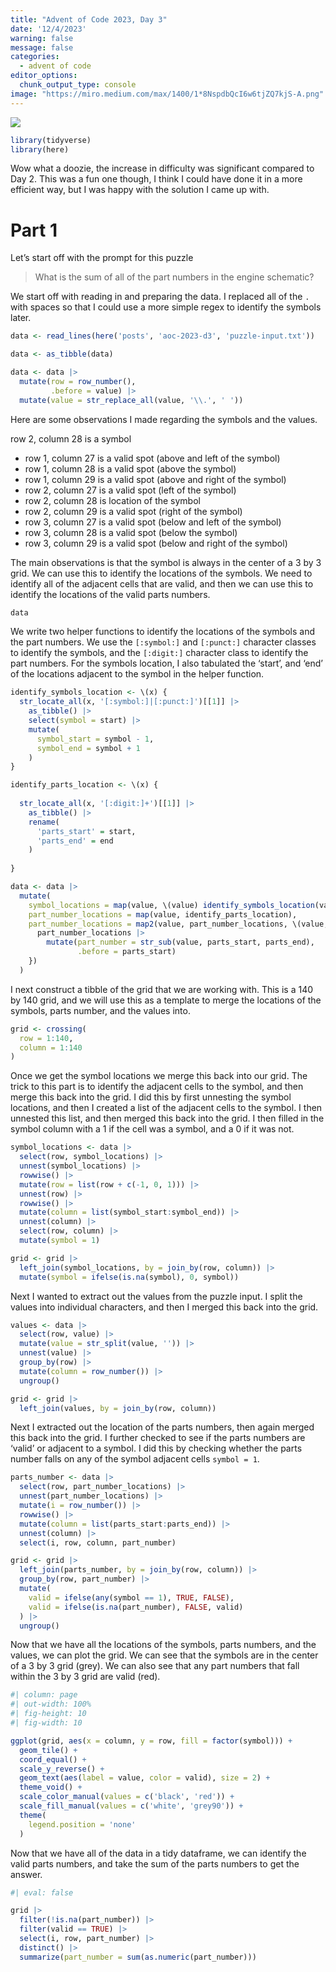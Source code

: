 ```yaml
---
title: "Advent of Code 2023, Day 3"
date: '12/4/2023'
warning: false
message: false
categories:
  - advent of code
editor_options: 
  chunk_output_type: console
image: "https://miro.medium.com/max/1400/1*8NspdbQcI6w6tjZQ7kjS-A.png"
---
```


![](https://miro.medium.com/v2/resize:fit:4800/format:webp/1*8NspdbQcI6w6tjZQ7kjS-A.png)

```r
library(tidyverse)
library(here)

```

Wow what a doozie, the increase in difficulty was significant compared to Day 2. This was a fun one though, I think I could have done it in a more efficient way, but I was happy with the solution I came up with.

# Part 1

Let's start off with the prompt for this puzzle

> What is the sum of all of the part numbers in the engine schematic?

We start off with reading in and preparing the data. I replaced all of the `.` with spaces so that I could use a more simple regex to identify the symbols later.

```r
data <- read_lines(here('posts', 'aoc-2023-d3', 'puzzle-input.txt'))

data <- as_tibble(data)

data <- data |>
  mutate(row = row_number(),
         .before = value) |>
  mutate(value = str_replace_all(value, '\\.', ' '))
```

Here are some observations I made regarding the symbols and the values.

row 2, column 28 is a symbol

- row 1, column 27 is a valid spot (above and left of the symbol)
- row 1, column 28 is a valid spot (above the symbol)
- row 1, column 29 is a valid spot (above and right of the symbol)
- row 2, column 27 is a valid spot (left of the symbol)
- row 2, column 28 is location of the symbol
- row 2, column 29 is a valid spot (right of the symbol)
- row 3, column 27 is a valid spot (below and left of the symbol)
- row 3, column 28 is a valid spot (below the symbol)
- row 3, column 29 is a valid spot (below and right of the symbol)

The main observations is that the symbol is always in the center of a 3 by 3 grid. We can use this to identify the locations of the symbols. We need to identify all of the adjacent cells that are valid, and then we can use this to identify the locations of the valid parts numbers. 

```r
data
```

We write two helper functions to identify the locations of the symbols and the part numbers. We use the `[:symbol:]` and `[:punct:]` character classes to identify the symbols, and the `[:digit:]` character class to identify the part numbers. For the symbols location, I also tabulated the 'start', and 'end' of the locations adjacent to the symbol in the helper function.

```r
identify_symbols_location <- \(x) {
  str_locate_all(x, '[:symbol:]|[:punct:]')[[1]] |>
    as_tibble() |> 
    select(symbol = start) |> 
    mutate(
      symbol_start = symbol - 1,
      symbol_end = symbol + 1
    )
}

identify_parts_location <- \(x) {
  
  str_locate_all(x, '[:digit:]+')[[1]] |> 
    as_tibble() |> 
    rename(
      'parts_start' = start,
      'parts_end' = end
    )
  
}

data <- data |>
  mutate(
    symbol_locations = map(value, \(value) identify_symbols_location(value)),
    part_number_locations = map(value, identify_parts_location),
    part_number_locations = map2(value, part_number_locations, \(value, part_number_locations) {
      part_number_locations |>
        mutate(part_number = str_sub(value, parts_start, parts_end),
               .before = parts_start)
    })
  )
```

I next construct a tibble of the grid that we are working with. This is a 140 by 140 grid, and we will use this as a template to merge the locations of the symbols, parts number, and the values into.

```r
grid <- crossing(
  row = 1:140,
  column = 1:140
)
```

Once we get the symbol locations we merge this back into our grid. The trick to this part is to identify the adjacent cells to the symbol, and then merge this back into the grid. I did this by first unnesting the symbol locations, and then I created a list of the adjacent cells to the symbol. I then unnested this list, and then merged this back into the grid. I then filled in the symbol column with a 1 if the cell was a symbol, and a 0 if it was not.

```r
symbol_locations <- data |>
  select(row, symbol_locations) |>
  unnest(symbol_locations) |>
  rowwise() |>
  mutate(row = list(row + c(-1, 0, 1))) |>
  unnest(row) |>
  rowwise() |>
  mutate(column = list(symbol_start:symbol_end)) |>
  unnest(column) |>
  select(row, column) |> 
  mutate(symbol = 1)

grid <- grid |> 
  left_join(symbol_locations, by = join_by(row, column)) |> 
  mutate(symbol = ifelse(is.na(symbol), 0, symbol))
```

Next I wanted to extract out the values from the puzzle input. I split the values into individual characters, and then I merged this back into the grid.

```r
values <- data |> 
  select(row, value) |> 
  mutate(value = str_split(value, '')) |> 
  unnest(value) |> 
  group_by(row) |>
  mutate(column = row_number()) |> 
  ungroup()

grid <- grid |> 
  left_join(values, by = join_by(row, column))
```

Next I extracted out the location of the parts numbers, then again merged this back into the grid. I further checked to see if the parts numbers are 'valid' or adjacent to a symbol. I did this by checking whether the parts number falls on any of the symbol adjacent cells `symbol = 1`.

```r
parts_number <- data |>
  select(row, part_number_locations) |>
  unnest(part_number_locations) |>
  mutate(i = row_number()) |> 
  rowwise() |>
  mutate(column = list(parts_start:parts_end)) |> 
  unnest(column) |> 
  select(i, row, column, part_number)

grid <- grid |> 
  left_join(parts_number, by = join_by(row, column)) |> 
  group_by(row, part_number) |>
  mutate(
    valid = ifelse(any(symbol == 1), TRUE, FALSE),
    valid = ifelse(is.na(part_number), FALSE, valid)
  ) |> 
  ungroup()
```

Now that we have all the locations of the symbols, parts numbers, and the values, we can plot the grid. We can see that the symbols are in the center of a 3 by 3 grid (grey). We can also see that any part numbers that fall within the 3 by 3 grid are valid (red).

```r
#| column: page
#| out-width: 100%
#| fig-height: 10
#| fig-width: 10

ggplot(grid, aes(x = column, y = row, fill = factor(symbol))) + 
  geom_tile() + 
  coord_equal() +
  scale_y_reverse() +
  geom_text(aes(label = value, color = valid), size = 2) +
  theme_void() + 
  scale_color_manual(values = c('black', 'red')) +
  scale_fill_manual(values = c('white', 'grey90')) +
  theme(
    legend.position = 'none'
  )
```

Now that we have all of the data in a tidy dataframe, we can identify the valid parts numbers, and take the sum of the parts numbers to get the answer.

```r
#| eval: false

grid |> 
  filter(!is.na(part_number)) |>
  filter(valid == TRUE) |> 
  select(i, row, part_number) |>
  distinct() |>
  summarize(part_number = sum(as.numeric(part_number)))

```




